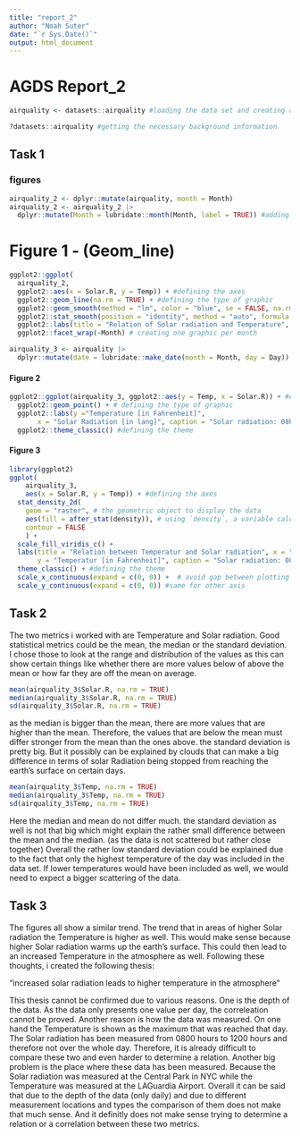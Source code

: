```yaml
---
title: "report_2"
author: "Noah Suter"
date: "`r Sys.Date()`"
output: html_document
---
```


# AGDS Report_2

```r
airquality <- datasets::airquality #loading the data set and creating a table
```

```r
?datasets::airquality #getting the necessary background information
```
## Task 1
### figures

```r
airquality_2 <- dplyr::mutate(airquality, month = Month)
airquality_2 <- airquality_2 |>
  dplyr::mutate(Month = lubridate::month(Month, label = TRUE)) #adding a column where the months are a word and not a number
```

# Figure 1 - (Geom_line)
```r
ggplot2::ggplot(
  airquality_2,
  ggplot2::aes(x = Solar.R, y = Temp)) + #defining the axes
  ggplot2::geom_line(na.rm = TRUE) + #defining the type of graphic
  ggplot2::geom_smooth(method = "lm", color = "blue", se = FALSE, na.rm = TRUE) + #defining the geom_smooth
  ggplot2::stat_smooth(position = "identity", method = "auto", formula = y ~ x, n = 153, level = 0.95, na.rm = TRUE, color = "green") + #defining the stat_smooth 
  ggplot2::labs(title = "Relation of Solar radiation and Temperature", subtitle = "per Month from Mai to September", y = "Temperature [in Fahrenheit]", x = "Solar radiation [in lang]", caption = "Solar radiation: 0800 hours to 1200 hours at Central Park NYC\n Temperatur: maximum daily temperatur at LA Guardia Airport  ")  + #defining the labs
  ggplot2::facet_wrap(~Month) # creating one graphic per month
```

```r
airquality_3 <- airquality |>
  dplyr::mutate(date = lubridate::make_date(month = Month, day = Day)) # adding a column with the exact date of the year in the format "yyyy-mm-dd"
```

#### Figure 2
```r
ggplot2::ggplot(airquality_3, ggplot2::aes(y = Temp, x = Solar.R)) + #defining the axes
  ggplot2::geom_point() + # defining the type of graphic
  ggplot2::labs(y ="Temperature [in Fahrenheit]",
       x = "Solar Radiation [in lang]", caption = "Solar radiation: 0800 hours to 1200 hours at Central Park NYC\n Temperatur: maximum daily temperatur at LA Guardia Airport  ", title = "Relation of Solar radiation and Temperature")+ #creating the labs
  ggplot2::theme_classic() #defining the theme
```


#### Figure 3
```r
library(ggplot2)
ggplot(
    airquality_3,
    aes(x = Solar.R, y = Temp)) + #defining the axes
  stat_density_2d(
    geom = "raster", # the geometric object to display the data
    aes(fill = after_stat(density)), # using `density`, a variable calculated by the stat
    contour = FALSE 
    ) +
  scale_fill_viridis_c() +
  labs(title = "Relation between Temperatur and Solar radiation", x = "Solar Radiation [in lang]", 
       y = "Temperatur [in Fahrenheit]", caption = "Solar radiation: 0800 hours to 1200 hours at Central Park NYC\n Temperatur: maximum daily temperatur at LA Guardia Airport  ") + #defining the labs
  theme_classic() + #defining the theme
  scale_x_continuous(expand = c(0, 0)) +  # avoid gap between plotting area and axis
  scale_y_continuous(expand = c(0, 0)) #same for other axis
```
## Task 2
The two metrics i worked with are Temperature and Solar radiation. Good statistical metrics could be the mean, the median or the standard deviation. I chose those to look at the range and distribution of the values as this can show certain things like whether there are more values below of above the mean or how far they are off the mean on average.

```r
mean(airquality_3$Solar.R, na.rm = TRUE)
median(airquality_3$Solar.R, na.rm = TRUE)
sd(airquality_3$Solar.R, na.rm = TRUE)
```
as the median is bigger than the mean, there are more values that are higher than the mean. Therefore, the values that are below the mean must differ stronger from the mean than the ones above. the standard deviation is pretty big. But it possibly can be explained by clouds that can make a big difference in terms of solar Radiation being stopped from reaching the earth's surface on certain days.

```r
mean(airquality_3$Temp, na.rm = TRUE)
median(airquality_3$Temp, na.rm = TRUE)
sd(airquality_3$Temp, na.rm = TRUE)
```
Here the median and mean do not differ much. the standard deviation as well is not that big which might explain the rather small difference between the mean and the median. (as the data is not scattered but rather close together) Overall the rather low standard deviation could be explained due to the fact that only the highest temperature of the day was included in the data set. If lower temperatures would have been included as well, we would need to expect a bigger scattering of the data.


## Task 3
The figures all show a similar trend. The trend that in areas of higher Solar radiation the Temperature is higher as well. This would make sense because higher Solar radiation warms up the earth's surface. This could then lead to an increased Temperature in the atmosphere as well.
Following these thoughts, i created the following thesis:

"increased solar radiation leads to higher temperature in the atmosphere"

This thesis cannot be confirmed due to various reasons. One is the depth of the data. As the data only presents one value per day, the correleation cannot be proved. Another reason is how the data was measured. On one hand the Temperature is shown as the maximum that was reached that day. The Solar radiation has been measured from 0800 hours to 1200 hours and therefore not over the whole day. Therefore, it is already difficult to compare these two and even harder to determine a relation. Another big problem is the place where these data has been measured. Because the Solar radiation was measured at the Central Park in NYC while the Temperature was measured at the LAGuardia Airport.
Overall it can be said that due to the depth of the data (only daily) and due to different measurement locations and types the comparison of them does not make that much sense. And it definitly does not make sense trying to determine a relation or a correlation between these two metrics.